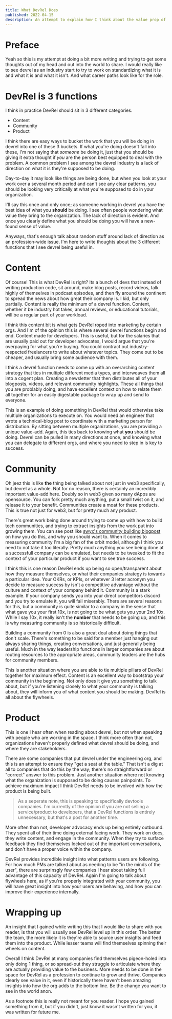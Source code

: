 ```yaml
---
title: What DevRel Does
published: 2022-04-15
description: An attempt to explain how I think about the value prop of DevRel
---
```


# Preface

Yeah so this is my attempt at doing a bit more writing and trying to get some thoughts out of my head and out into the world to share.
I would really like to see devrel as an industry start to try to work on standardizing what it is and what it is and what it isn't. And what career paths look like for the role.

# DevRel is 3 functions

I think in practice DevRel should sit in 3 different categories.

- Content
- Community
- Product

I think there are easy ways to bucket the work that you will be doing in devrel into one of these 3 buckets. If what you're doing doesn't fall into these, I'm not saying that _someone_ be doing it, just that you should be giving it extra thought if _you_ are the person best equipped to deal with the problem. A common problem I see among the devrel industry is a lack of direction on what it is they're supposed to be doing.

Day-to-day it may look like things are being done, but when you look at your work over a several month period and can't see any clear patterns, you should be looking very critically at what you're supposed to do in your organization.

I'll say this once and only once; as someone working in devrel you have the best idea of what you **should** be doing. I see often people wondering what value they bring to the organization. The lack of direction is evident. And once you clearly define what you should be doing you will have a new-found sense of value.

Anyways, that's enough talk about random stuff around lack of direction as an profession-wide issue. I'm here to write thoughts about the 3 different functions that I see devrel being useful in.

# Content

Of course! This is what DevRel is right? Its a bunch of devs that instead of writing production code, sit around, make blog posts, record videos, talk highly of themselves in podcast episodes, and then fly around the continent to spread the news about how great their company is. I kid, but only partially. Content is really the minimum of a devrel function. Content, whether it be industry hot takes, annual reviews, or educational tutorials, will be a regular part of your workload.

I think this content bit is what gets DevRel roped into marketing by certain orgs. And I'm of the opinion this is where several devrel functions begin and end. Content made for developers. This is useful, but for the salaries that are usually paid out for developer advocates, I would argue that you're overpaying for what you're buying. You could contract out industry-respected freelancers to write about whatever topics. They come out to be cheaper, and usually bring some audience with them.

I think a devrel function needs to come up with an overarching content strategy that ties in multiple different media types, and interweaves them all into a cogent plan. Creating a newsletter that then distributes all of your blogposts, videos, and relevant community highlights. These all things that you are problably doing, and have excellent context on how to relate them all together for an easily digestable package to wrap up and send to everyone.

This is an example of doing something in DevRel that would otherwise take multiple organizations to execute on. You would need an engineer that wrote a technical-blog post to coordinate with a marketing person for distribution. By sitting between multiple organizations, you are providing a unique value-add. Again, this ties back to knowing what **you** should be doing. Devrel can be pulled in many directions at once, and knowing what you can delegate to different orgs, and where you need to step in is key to success.

# Community

Oh jeez this is like **the** thing being talked about not just in web3 specifically, but devrel as a whole. Not for no reason, there is certainly an incredibly important value-add here. Doubly so in web3 given so many dApps are opensource. You can fork pretty much anything, put a small twist on it, and release it to your benefit. Communities create a moat for these products. This is true not just for web3, but for pretty much any product.

There's great work being done around trying to come up with how to build tech communities, and trying to extract insights from the work put into growing them. You can see post like [swyx's community building blogpost](linktothathere) on how you do this, and why you should want to. When it comes to measuring community I'm a big fan of the orbit model, although I think you need to not take it too literally. Pretty much anything you see being done at a successfull company can be emulated, but needs to be tweaked to fit the context of your particular product if you want to see true success.

I think this is one reason DevRel ends up being so open/transparent about how they measure themselves, or what their companies strategy is towards a particular idea. Your OKRs, or KPIs, or whatever 3 letter acronym you decide to measure success by isn't a competitive advantage without the culture and context of your company behind it. Community is a stark example. If your company sends you into your direct competitors discord and you try to emulate it, you will fail miserably. There are several reasons for this, but a community is quite similar to a company in the sense that what gave you your first 10x, is not going to be what gets you your 2nd 10x. While I say 10x, it really isn't the **number** that needs to be going up, and this is why measuring community is so historically difficult.

Building a community from 0 is also a great deal about doing things that don't scale. There's something to be said for a member just hanging out always sharing things, creating conversations, and just generally being useful. Much in the way leadership functions in larger companies are about routing resources to the appropriate areas, community leaders are the hubs for community members.

This is another situation where you are able to tie multiple pillars of DevRel together for maximum effect. Content is an excellent way to bootstrap your community in the beginning. Not only does it give you something to talk about, but if you're listening closely to what your community is talking about, they will inform you of what content you should be making. DevRel is all about the flywheels.

# Product

This is one I hear often when reading about devrel, but not when speaking with people who are working in the space. I think more often than not, organizations haven't properly defined what devrel should be doing, and where they are stakeholders.

There are some companies that put devrel under the engineering org, and this is an attempt to ensure they "get a seat at the table." That isn't a dig at all to companies that do this by the way; there's no straightforward or "correct" answer to this problem. Just another situation where not knowing what the organization is supposed to be doing causes painpoints. To achieve maximum impact I think DevRel needs to be involved with how the product is being built.

> As a seperate note, this is speaking to specifically devtools companies. I'm currently of the opinion if you are not selling a service/product to developers, that a DevRel functions is entirely unnecessary, but that's a post for another time.

More often than not, developer advocacy ends up being entirely outbound. They spent all of their time doing external facing work. They work on docs, they write content, and engage in the community. When they try to surface feedback they find themselves locked out of the important conversations, and don't have a proper voice within the company.

DevRel provides incredible insight into what patterns users are following. For how much PMs are talked about as needing to be "in the minds of the user", there are surprinsgly few companies I hear about taking full advantage of this capacity of DevRel. Again I'm going to talk about flywheels here, as if you're properly integrated with your community, you will have great insight into how your users are behaving, and how you can improve their experience internally.

# Wrapping up

An insight that I gained while writing this that I would like to share with you reader, is that you will usually see DevRel level up in this order. The better the team, the more likely it is they're able to source user insights and feed them into the product. While lesser teams will find themselves spinning their wheels on content.

Overall I think DevRel at many companies find themselves pigeon-holed into only doing 1 thing, or so spread-out they struggle to articulate where they are actually providing value to the business. More needs to be done in the space for DevRel as a profession to continue to grow and thrive. Companies clearly see value in it, even if historically there haven't been amazing insights into how the org adds to the bottom line. Be the change you want to see in the world anon.

As a footnote this is really not meant for you reader. I hope you gained something from it, but if you didn't, just know it wasn't written for you, it was written for future me.
